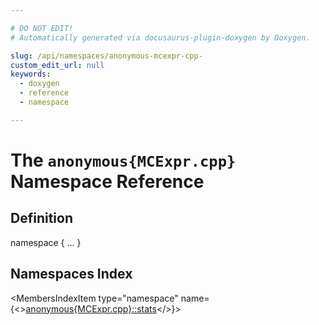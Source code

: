 ```yaml
---

# DO NOT EDIT!
# Automatically generated via docusaurus-plugin-doxygen by Doxygen.

slug: /api/namespaces/anonymous-mcexpr-cpp-
custom_edit_url: null
keywords:
  - doxygen
  - reference
  - namespace

---
```





# The `anonymous{MCExpr.cpp}` Namespace Reference

<DoxygenPage pluginConfig={pluginConfig}>



## Definition

<CodeBlock>namespace &#123; ... &#125;</CodeBlock>

## Namespaces Index

<MembersIndex>

<MembersIndexItem
  type="namespace"
  name={<><a href="/docs/api/namespaces/anonymous-mcexpr-cpp-/stats">anonymous&#123;MCExpr.cpp&#125;::stats</a></>}>
</MembersIndexItem>

</MembersIndex>


</DoxygenPage>
